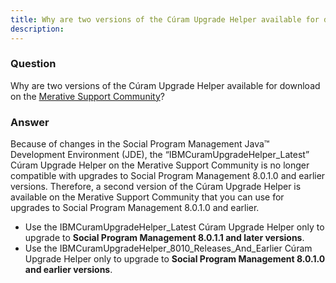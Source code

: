 ```yaml
---
title: Why are two versions of the Cúram Upgrade Helper available for download on the Merative Support Community?
description: 
---
```

### Question

Why are two versions of the Cúram Upgrade Helper available for download on the [Merative Support Community](https://ibmwatsonhealth.force.com/mysupport/s/?language=en_US)?

### Answer

Because of changes in the Social Program Management Java™ Development Environment (JDE), the “IBMCuramUpgradeHelper_Latest” Cúram Upgrade Helper on the Merative Support Community is no longer compatible with upgrades to Social Program Management 8.0.1.0 and earlier versions. Therefore, a second version of the Cúram Upgrade Helper is available on the Merative Support Community that you can use for upgrades to Social Program Management 8.0.1.0 and earlier.

* Use the IBMCuramUpgradeHelper_Latest Cúram Upgrade Helper only to upgrade to **Social Program Management 8.0.1.1 and later versions**.
* Use the IBMCuramUpgradeHelper_8010_Releases_And_Earlier Cúram Upgrade Helper only to upgrade to **Social Program Management 8.0.1.0 and earlier versions**.
